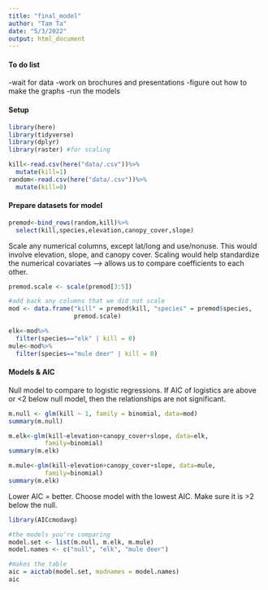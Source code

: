 ```yaml
---
title: "final_model"
author: "Tam Ta"
date: "5/3/2022"
output: html_document
---
```

#### To do list
-wait for data
-work on brochures and presentations
-figure out how to make the graphs
-run the models


#### Setup
```r
library(here)
library(tidyverse)
library(dplyr)
library(raster) #for scaling
```

```r
kill<-read.csv(here("data/.csv"))%>%
  mutate(kill=1)
random<-read.csv(here("data/.csv"))%>%
  mutate(kill=0)
```

#### Prepare datasets for model

```r
premod<-bind_rows(random,kill)%>%
  select(kill,species,elevation,canopy_cover,slope)
```

Scale any numerical columns, except lat/long and use/nonuse. This would involve elevation, slope, and canopy cover. Scaling would help standardize the numerical covariates --> allows us to compare coefficients to each other.

```r
premod.scale <- scale(premod[3:5])

#add back any columns that we did not scale
mod <- data.frame("kill" = premod$kill, "species" = premod$species,
                  premod.scale)
```

```r
elk<-mod%>%
  filter(species=="elk" | kill = 0)
mule<-mod%>%
  filter(species=="mule deer" | kill = 0)
```

#### Models & AIC

Null model to compare to logistic regressions. If AIC of logistics are above or <2 below null model, then the relationships are not significant. 
```r
m.null <- glm(kill ~ 1, family = binomial, data=mod)
summary(m.null)
```

```r
m.elk<-glm(kill~elevation+canopy_cover+slope, data=elk,
          family=binomial)
summary(m.elk)
```

```r
m.mule<-glm(kill~elevation+canopy_cover+slope, data=mule,
          family=binomial)
summary(m.elk)
```

Lower AIC = better. Choose model with the lowest AIC. Make sure it is >2 below the null.

```r
library(AICcmodavg)

#the models you're comparing
model.set <- list(m.null, m.elk, m.mule)
model.names <- c("null", "elk", "mule deer")

#makes the table
aic = aictab(model.set, modnames = model.names)
aic
```